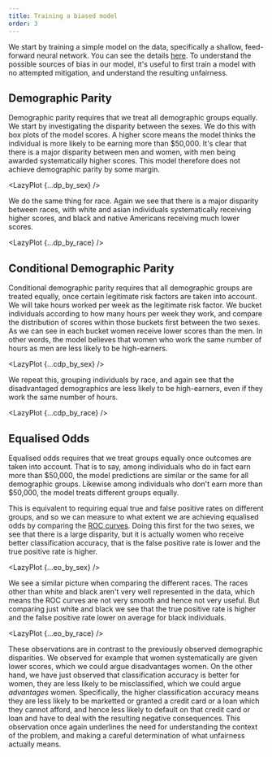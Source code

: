 ```yaml
---
title: Training a biased model
order: 3
---
```




We start by training a simple model on the data, specifically a shallow, feed-forward neural network. You can see the details [here][binder-biased]. To understand the possible sources of bias in our model, it's useful to first train a model with no attempted mitigation, and understand the resulting unfairness.

## Demographic Parity

Demographic parity requires that we treat all demographic groups equally. We start by investigating the disparity between the sexes. We do this with box plots of the model scores. A higher score means the model thinks the individual is more likely to be earning more than $50,000. It's clear that there is a major disparity between men and women, with men being awarded systematically higher scores. This model therefore does not achieve demographic parity by some margin.

<LazyPlot {...dp_by_sex} />

We do the same thing for race. Again we see that there is a major disparity between races, with white and asian individuals systematically receiving higher scores, and black and native Americans receiving much lower scores.

<LazyPlot {...dp_by_race} />

## Conditional Demographic Parity

Conditional demographic parity requires that all demographic groups are treated equally, once certain legitimate risk factors are taken into account. We will take hours worked per week as the legitimate risk factor. We bucket individuals according to how many hours per week they work, and compare the distribution of scores within those buckets first between the two sexes. As we can see in each bucket women receive lower scores than the men. In other words, the model believes that women who work the same number of hours as men are less likely to be high-earners.

<LazyPlot {...cdp_by_sex} />

We repeat this, grouping individuals by race, and again see that the disadvantaged demographics are less likely to be high-earners, even if they work the same number of hours.

<LazyPlot {...cdp_by_race} />

## Equalised Odds

Equalised odds requires that we treat groups equally once outcomes are taken into account. That is to say, among individuals who do in fact earn more than $50,000, the model predictions are similar or the same for all demographic groups. Likewise among individuals who don't earn more than $50,000, the model treats different groups equally.

This is equivalent to requiring equal true and false positive rates on different groups, and so we can measure to what extent we are achieving equalised odds by comparing the [ROC curves][roc-curve]. Doing this first for the two sexes, we see that there is a large disparity, but it is actually women who receive better classification accuracy, that is the false positive rate is lower and the true positive rate is higher.

<LazyPlot {...eo_by_sex} />

We see a similar picture when comparing the different races. The races other than white and black aren't very well represented in the data, which means the ROC curves are not very smooth and hence not very useful. But comparing just white and black we see that the true positive rate is higher and the false positive rate lower on average for black individuals.

<LazyPlot {...eo_by_race} />

These observations are in contrast to the previously observed demographic disparities. We observed for example that women systematically are given lower scores, which we could argue disadvantages women. On the other hand, we have just observed that classification accuracy is better for women, they are less likely to be misclassified, which we could argue _advantages_ women. Specifically, the higher classification accuracy means they are less likely to be marketted or granted a credit card or a loan which they cannot afford, and hence less likely to default on that credit card or loan and have to deal with the resulting negative consequences. This observation once again underlines the need for understanding the context of the problem, and making a careful determination of what unfairness actually means.

[roc-curve]: https://en.wikipedia.org/wiki/Receiver_operating_characteristic
[binder-biased]: https://mybinder.org/v2/gh/imrehg/cdei-development/master?filepath=notebooks%2Ffinance%2Fbaseline.ipynb "Open notebook on Binder"
